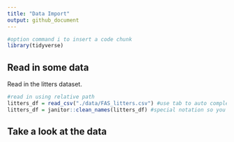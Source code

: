 ```yaml
---
title: "Data Import"
output: github_document
---
```


```r
#option command i to insert a code chunk
library(tidyverse)
```

## Read in some data

Read in the litters dataset.
```r
#read in using relative path
litters_df = read_csv("./data/FAS_litters.csv") #use tab to auto complete
litters_df = janitor::clean_names(litters_df) #special notation so you don't have to load package- basically says in the janitor package use this function
```

## Take a look at the data

